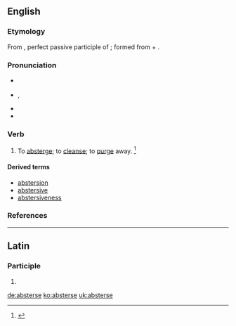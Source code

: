 ==English==

===Etymology===
From {{etyl|la|en}} {{term|abstersus|lang=la}}, perfect passive participle of {{term/t|la|abstergeō||wipe off, wipe away}}; formed from {{term|abs-|lang=la}} + {{term/t|la|tergeō||wipe}}.

===Pronunciation===
* {{a|RP}} {{IPA|/əbˈstɜː(ɹ)s/}}
* {{a|US}} {{IPA|/æbˈstɝs/|/əbˈstɝs/}}, {{X-SAMPA|/%{b"st3`s/}}
* {{hyphenation|ab|sterse}}
* {{rhymes|ɜːs}}

===Verb===
{{en-verb|absters|ing}}

# {{context|transitive|nowadays|rare|lang=en}} To [[absterge]]; to [[cleanse]]; to [[purge]] away. {{defdate|First attested around 1350 to 1470.}}<ref name=SOED>{{reference-book | last =| first = | authorlink =  | coauthors =  | editor =Brown, Lesley  | others =  | title = The Shorter Oxford English Dictionary | origdate =  | origyear = 1933| origmonth =  | url =  | format =  | accessdate =  | accessyear =  | accessmonth =  | edition = 5th | date =  | year =2003| month =  | publisher =Oxford University Press  | location =Oxford, UK | language =  | id =  | doi = | isbn =978-0-19-860575-7 | lccn = | ol = | pages =10| chapter =  | chapterurl =  | quote =}}</ref>

====Derived terms====
* [[abstersion]]
* [[abstersive]]
* [[abstersiveness]]

===References===
<references/>

----

==Latin==

===Participle===
{{la-part-form|absterse}}

# {{inflection of|abstersus||voc|m|s|lang=la}}

[[de:absterse]]
[[ko:absterse]]
[[uk:absterse]]